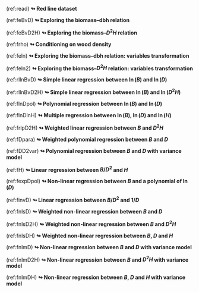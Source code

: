 
<!-- Cross references to have superscripts / underscript in tables and captions -->
<!-- also used to avoid having long captions in R chunk headers                 -->

<!-------------------->
<!-- Red line title --> 
<!-------------------->

<!-- Red lines chapter 4 -->

(ref:read) [**$\looparrowright$\ Red line dataset**]{color="red"}


<!-- Red lines chapter 5 -->

(ref:feBvD) [**$\looparrowright$\ Exploring the biomass--dbh relation**]{color="red"}

(ref:feBvD2H) [**$\looparrowright$\ Exploring the biomass--$D^2H$ relation**]{color="red"}

(ref:frho) [**$\looparrowright$\ Conditioning on wood density**]{color="red"}

(ref:feln) [**$\looparrowright$\ Exploring the biomass--dbh relation: variables transformation**]{color="red"}

(ref:feln2) [**$\looparrowright$\ Exploring the biomass--$D^2H$ relation: variables transformation**]{color="red"}


<!-- Red lines chapter 6 -->

<!-- 6.1 -->

(ref:rllnBvD) [**$\looparrowright$\ Simple linear regression between $\ln(B)$ and $\ln(D)$**]{color="red"}

(ref:rllnBvD2H) [**$\looparrowright$\ Simple linear regression between $\ln(B)$ and $\ln(D^2H)$**]{color="red"}

(ref:flnDpol) [**$\looparrowright$\ Polynomial regression between $\ln(B)$ and $\ln(D)$**]{color="red"}

(ref:flnDlnH) [**$\looparrowright$\ Multiple regression between $\ln(B)$, $\ln(D)$ and $\ln(H)$**]{color="red"}

(ref:frlpD2H) [**$\looparrowright$\ Weighted linear regression between $B$ and $D^2H$**]{color="red"}

(ref:fDpara) [**$\looparrowright$\ Weighted polynomial regression between $B$ and $D$**]{color="red"}

(ref:fDD2var) [**$\looparrowright$\ Polynomial regression between $B$ and $D$ with variance model**]{color="red"}

(ref:fH) [**$\looparrowright$\ Linear regression between $B/D^2$ and $H$**]{color="red"}

(ref:fexpDpol) [**$\looparrowright$\ Non-linear regression between $B$ and a polynomial of $\ln(D)$**]{color="red"}


(ref:finvD) [**$\looparrowright$\ Linear regression between $B/D^2$ and $1/D$**]{color="red"}


<!-- 6.2 -->

(ref:fnlsD) [**$\looparrowright$\ Weighted non-linear regression between $B$ and $D$**]{color="red"}

(ref:fnlsD2H) [**$\looparrowright$\ Weighted non-linear regression between $B$ and $D^2H$**]{color="red"}

(ref:fnlsDH) [**$\looparrowright$\ Weighted non-linear regression between $B$, $D$ and $H$**]{color="red"}

(ref:fnlmD) [**$\looparrowright$\ Non-linear regression between $B$ and $D$ with variance model**]{color="red"}

(ref:fnlmD2H) [**$\looparrowright$\ Non-linear regression between $B$ and $D^2H$ with variance model**]{color="red"}

(ref:fnlmDH) [**$\looparrowright$\ Non-linear regression between $B$, $D$ and $H$ with variance model**]{color="red"}




